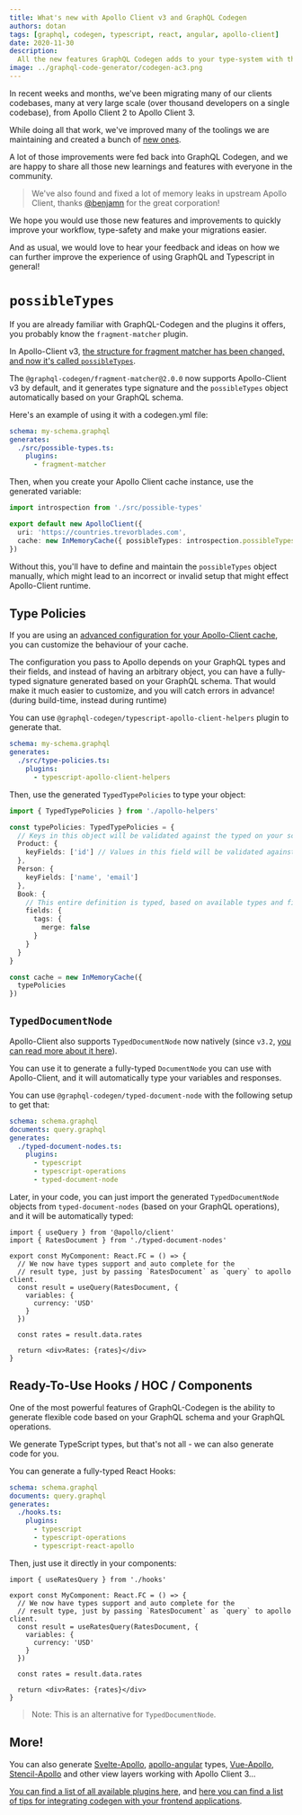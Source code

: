 ```yaml
---
title: What's new with Apollo Client v3 and GraphQL Codegen
authors: dotan
tags: [graphql, codegen, typescript, react, angular, apollo-client]
date: 2020-11-30
description:
  All the new features GraphQL Codegen adds to your type-system with the new Apollo Client 3.
image: ../graphql-code-generator/codegen-ac3.png
---
```


In recent weeks and months, we've been migrating many of our clients codebases, many at very large
scale (over thousand developers on a single codebase), from Apollo Client 2 to Apollo Client 3.

While doing all that work, we've improved many of the toolings we are maintaining and created a
bunch of [new ones](/blog/introducing-graphql-eslint).

A lot of those improvements were fed back into GraphQL Codegen, and we are happy to share all those
new learnings and features with everyone in the community.

> We've also found and fixed a lot of memory leaks in upstream Apollo Client, thanks
> [@benjamn](https://github.com/benjamn) for the great corporation!

We hope you would use those new features and improvements to quickly improve your workflow,
type-safety and make your migrations easier.

And as usual, we would love to hear your feedback and ideas on how we can further improve the
experience of using GraphQL and Typescript in general!

# `possibleTypes`

If you are already familiar with GraphQL-Codegen and the plugins it offers, you probably know the
`fragment-matcher` plugin.

In Apollo-Client v3,
[the structure for fragment matcher has been changed, and now it's called `possibleTypes`](https://apollographql.com/docs/react/data/fragments/#using-fragments-with-unions-and-interfaces).

The `@graphql-codegen/fragment-matcher@2.0.0` now supports Apollo-Client v3 by default, and it
generates type signature and the `possibleTypes` object automatically based on your GraphQL schema.

Here's an example of using it with a codegen.yml file:

```yaml
schema: my-schema.graphql
generates:
  ./src/possible-types.ts:
    plugins:
      - fragment-matcher
```

Then, when you create your Apollo Client cache instance, use the generated variable:

```ts
import introspection from './src/possible-types'

export default new ApolloClient({
  uri: 'https://countries.trevorblades.com',
  cache: new InMemoryCache({ possibleTypes: introspection.possibleTypes })
})
```

Without this, you'll have to define and maintain the `possibleTypes` object manually, which might
lead to an incorrect or invalid setup that might effect Apollo-Client runtime.

## Type Policies

If you are using an
[advanced configuration for your Apollo-Client cache](https://apollographql.com/docs/react/caching/cache-configuration/#data-normalization),
you can customize the behaviour of your cache.

The configuration you pass to Apollo depends on your GraphQL types and their fields, and instead of
having an arbitrary object, you can have a fully-typed signature generated based on your GraphQL
schema. That would make it much easier to customize, and you will catch errors in advance! (during
build-time, instead during runtime)

You can use `@graphql-codegen/typescript-apollo-client-helpers` plugin to generate that.

```yaml
schema: my-schema.graphql
generates:
  ./src/type-policies.ts:
    plugins:
      - typescript-apollo-client-helpers
```

Then, use the generated `TypedTypePolicies` to type your object:

```ts
import { TypedTypePolicies } from './apollo-helpers'

const typePolicies: TypedTypePolicies = {
  // Keys in this object will be validated against the typed on your schema
  Product: {
    keyFields: ['id'] // Values in this field will be validated against the available fields from the Product type
  },
  Person: {
    keyFields: ['name', 'email']
  },
  Book: {
    // This entire definition is typed, based on available types and fields
    fields: {
      tags: {
        merge: false
      }
    }
  }
}

const cache = new InMemoryCache({
  typePolicies
})
```

## `TypedDocumentNode`

Apollo-Client also supports `TypedDocumentNode` now natively (since `v3.2`,
[you can read more about it here](/blog/typed-document-node)).

You can use it to generate a fully-typed `DocumentNode` you can use with Apollo-Client, and it will
automatically type your variables and responses.

You can use `@graphql-codegen/typed-document-node` with the following setup to get that:

```yaml
schema: schema.graphql
documents: query.graphql
generates:
  ./typed-document-nodes.ts:
    plugins:
      - typescript
      - typescript-operations
      - typed-document-node
```

Later, in your code, you can just import the generated `TypedDocumentNode` objects from
`typed-document-nodes` (based on your GraphQL operations), and it will be automatically typed:

```tsx
import { useQuery } from '@apollo/client'
import { RatesDocument } from './typed-document-nodes'

export const MyComponent: React.FC = () => {
  // We now have types support and auto complete for the
  // result type, just by passing `RatesDocument` as `query` to apollo client.
  const result = useQuery(RatesDocument, {
    variables: {
      currency: 'USD'
    }
  })

  const rates = result.data.rates

  return <div>Rates: {rates}</div>
}
```

## Ready-To-Use Hooks / HOC / Components

One of the most powerful features of GraphQL-Codegen is the ability to generate flexible code based
on your GraphQL schema and your GraphQL operations.

We generate TypeScript types, but that's not all - we can also generate code for you.

You can generate a fully-typed React Hooks:

```yaml
schema: schema.graphql
documents: query.graphql
generates:
  ./hooks.ts:
    plugins:
      - typescript
      - typescript-operations
      - typescript-react-apollo
```

Then, just use it directly in your components:

```tsx
import { useRatesQuery } from './hooks'

export const MyComponent: React.FC = () => {
  // We now have types support and auto complete for the
  // result type, just by passing `RatesDocument` as `query` to apollo client.
  const result = useRatesQuery(RatesDocument, {
    variables: {
      currency: 'USD'
    }
  })

  const rates = result.data.rates

  return <div>Rates: {rates}</div>
}
```

> Note: This is an alternative for `TypedDocumentNode`.

## More!

You can also generate [Svelte-Apollo](https://github.com/ticruz38/graphql-codegen-svelte-apollo),
[apollo-angular](https://apollo-angular.com) types,
[Vue-Apollo](https://graphql-code-generator.com/docs/plugins/typescript-vue-apollo),
[Stencil-Apollo](https://graphql-code-generator.com/docs/plugins/typescript-stencil-apollo) and
other view layers working with Apollo Client 3...

[You can find a list of all available plugins here](https://graphql-code-generator.com/docs/plugins/index),
and
[here you can find a list of tips for integrating codegen with your frontend applications](/blog/graphql-codegen-best-practices).
